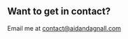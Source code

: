 <Section py="8|12|16|24" bg="muted">
  <Container>
    <Div textAlign="center">
      <H2 fontSize="4xl|5xl" m="0">
        Want to get in contact?
      </H2>
      <P fontSize="xl|2xl" mt="2">
        Email me at <A href="mailto:contact@aidandagnall.com">contact@aidandagnall.com</A>
      </P>
    </Div>
  </Container>
</Section>